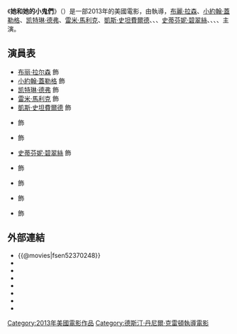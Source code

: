 {{noteTA
|T=zh-tw:她和她的小鬼們;zh-hk:閃亮曙光;
|G1=Movie
|G2=Show
|1=zh-tw:她和她的小鬼們;zh-hk:閃亮曙光;
}}
{{Infobox Film
| name               = 她和她的小鬼們
| original_name      = {{lang|en|Short Term 12}}
| image              = Short Term 12 poster.jpg
| caption            = 電影海報
| director           = {{lang|en|Destin Daniel Cretton}}
| producer           = {{lang|en|Maren Olson}}<br/>{{lang|en|Asher Goldstein}}<br/>{{lang|en|Joshua Astrachan}}<br/>{{lang|en|Ron Najor}}
| writer             = {{lang|en|Destin Daniel Cretton}}
| starring           = [[布丽·拉尔森|布丽·拉尔森]]<br/>[[小約翰·蓋勒格|小約翰·蓋勒格]]<br/>[[凯特琳·德弗|凯特琳·德弗]]<br/>[[雷米·馬利克|雷米·馬利克]]<br/>[[凱斯·史坦費爾德|凱斯·史坦費爾德]]<br/>{{lang|en|Kevin Hernandez}}<br/>{{lang|en|Melora Walters}}<br/>[[史蒂芬妮·碧翠絲|史蒂芬妮·碧翠絲]]<br/>{{lang|en|Lydia Du Veaux}}<br/>{{lang|en|Alex Calloway}}<br/>{{lang|en|Frantz Turner}}<br/>{{lang|en|Diana-Maria Riva}}
| music              = {{lang|en|Joel P West}}
| cinematography     = {{lang|en|Brett Pawlak}}
| editing            = {{lang|en|Nat Sanders}}
| production_company = 
| distributor        = 
| released           = {{film date|2013|8|23}}：<br/>在美國上映<br/>2014年3月28日：<br/>在台灣上映
| runtime            = 96 分鐘
| country            = {{美國電影產地}}
| language           = [[英语|英语]]
| budget             = 
| gross              = 
| cn_name            = 
| hk_name            = 
| tw_name            = 她和她的小鬼們
}}
《'''她和她的小鬼們'''》（{{lang-en|'''Short Term 12'''}}）是一部2013年的美國電影，由{{lang|en|Destin Daniel Cretton}}執導，[[布麗·拉爾森|布麗·拉森]]、[[小約翰·蓋勒格|小約翰·蓋勒格]]、[[凯特琳·德弗|凯特琳·德弗]]、[[雷米·馬利克|雷米·馬利克]]、[[凱斯·史坦費爾德|凱斯·史坦費爾德]]、{{lang|en|Kevin Hernandez}}、{{lang|en|Melora Walters}}、[[史蒂芬妮·碧翠絲|史蒂芬妮·碧翠絲]]、{{lang|en|Lydia Du Veaux}}、{{lang|en|Alex Calloway}}、{{lang|en|Frantz Turner}}、{{lang|en|Diana-Maria Riva}}主演。

== 演員表 ==
*[[布丽·拉尔森|布丽·拉尔森]] 飾 {{lang|en|Grace}}
*[[小約翰·蓋勒格|小約翰·蓋勒格]] 飾 {{lang|en|Mason}}
*[[凯特琳·德弗|凯特琳·德弗]] 飾 {{lang|en|Jayden Cole}}
*[[雷米·馬利克|雷米·馬利克]] 飾 {{lang|en|Nate}}
*[[凱斯·史坦費爾德|凱斯·史坦費爾德]] 飾 {{lang|en|Marcus}}
*{{lang|en|Kevin Hernandez}} 飾 {{lang|en|Luis}}
*{{lang|en|Melora Walters}} 飾 {{lang|en|Dr. Hendler}}
*[[史蒂芬妮·碧翠絲|史蒂芬妮·碧翠絲]] 飾 {{lang|en|Jessica}}
*{{lang|en|Lydia Du Veaux}} 飾 {{lang|en|Kendra}}
*{{lang|en|Alex Calloway}} 飾 {{lang|en|Sammy}}
*{{lang|en|Frantz Turner}} 飾 {{lang|en|Jack}}
*{{lang|en|Diana-Maria Riva}} 飾 {{lang|en|Nurse Beth}}

== 外部連結 ==
*{{@movies|fsen52370248}}
*{{douban}}
*{{Mtime|201558}}
*{{Amg movie|583214}}
*{{rotten-tomatoes|short_term_12_2013}}
*{{mojo title|shortterm12}}
*{{metacritic film|short-term-12}}
*{{imdb title|2370248}}

{{DEFAULTSORT:Short Term 12}}
[[Category:2013年美國電影作品|Category:2013年美國電影作品]]
[[Category:德斯汀·丹尼爾·克雷頓執導電影|Category:德斯汀·丹尼爾·克雷頓執導電影]]